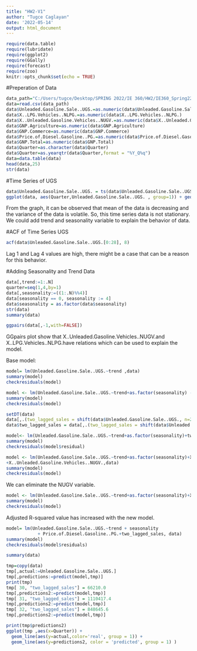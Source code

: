 ---
title: "HW2-V1"
author: "Tugce Caglayan"
date: '2022-05-14'
output: html_document
---

```{r setup, include=FALSE,warning=FALSE}
require(data.table)
require(lubridate)
require(ggplot2)
require(GGally)
require(forecast)
require(zoo)
knitr::opts_chunk$set(echo = TRUE)
```


#Preperation of Data
```{r}
data_path="C:/Users/tugce/Desktop/SPRING 2022/IE 360/HW2/IE360_Spring22_HW2_data.csv"
data=read.csv(data_path)
data$Unleaded.Gasoline.Sale..UGS.=as.numeric(data$Unleaded.Gasoline.Sale..UGS.)
data$X..LPG.Vehicles..NLPG.=as.numeric(data$X..LPG.Vehicles..NLPG.)
data$X..Unleaded.Gasoline.Vehicles..NUGV.=as.numeric(data$X..Unleaded.Gasoline.Vehicles..NUGV.)
data$GNP.Agriculture=as.numeric(data$GNP.Agriculture)
data$GNP.Commerce=as.numeric(data$GNP.Commerce)
data$Price.of.Diesel.Gasoline..PG.=as.numeric(data$Price.of.Diesel.Gasoline..PG.)
data$GNP.Total=as.numeric(data$GNP.Total)
data$Quarter=as.character(data$Quarter)
data$Quarter=as.yearqtr(data$Quarter,format = "%Y_Q%q")
data=data.table(data)
head(data,25)
str(data)


```


#Time Series of UGS
```{r cars,warning=FALSE,error=FALSE}
data$Unleaded.Gasoline.Sale..UGS. = ts(data$Unleaded.Gasoline.Sale..UGS., start = 2000,frequency= 4)
ggplot(data, aes(Quarter,Unleaded.Gasoline.Sale..UGS. , group=1)) + geom_line()+geom_point()

```
From the graph, it can be observed that mean of the data is decreasing and the variance of the data is volatile. So, this time series data is not stationary. We could add trend and seasonality variable to explain the behavior of data.

#ACF of Time Series UGS

```{r pressure, echo=FALSE,warning=FALSE}
acf(data$Unleaded.Gasoline.Sale..UGS.[0:28], 8)
```
Lag 1 and Lag 4 values are high, there might be a case that can be a reason for this behavior.


#Adding Seasonality and Trend Data
```{r,warning=FALSE}
data[,trend:=1:.N]
quarter=seq(1,4,by=1)
data[,seasonality:=((1:.N)%%4)] 
data[seasonality == 0, seasonality := 4]
data$seasonality = as.factor(data$seasonality) 
str(data)
summary(data)
```

```{r,warning=FALSE}
ggpairs(data[,-1,with=FALSE])
```

GGpairs plot show that X..Unleaded.Gasoline.Vehicles..NUGV.and X..LPG.Vehicles..NLPG.have relations which can be used to explain the model.


Base model:
```{r,warning=FALSE}
model= lm(Unleaded.Gasoline.Sale..UGS.~trend ,data)
summary(model)
checkresiduals(model) 
```


```{r,warning=FALSE}
model <- lm(Unleaded.Gasoline.Sale..UGS.~trend+as.factor(seasonality) -seasonality, data = data)
summary(model)
checkresiduals(model)
```


```{r,warning=FALSE}
setDT(data)
data[,.(two_lagged_sales = shift(data$Unleaded.Gasoline.Sale..UGS., n=2L, fill=NA))]
data$two_lagged_sales = data[,.(two_lagged_sales = shift(data$Unleaded.Gasoline.Sale..UGS., n=2L, fill=NA))]
```


```{r,warning=FALSE}
model<- lm(Unleaded.Gasoline.Sale..UGS.~trend+as.factor(seasonality)+two_lagged_sales, data)
summary(model)
checkresiduals(model$residual)
```



```{r,warning=FALSE}
model <- lm(Unleaded.Gasoline.Sale..UGS.~trend+as.factor(seasonality)+X..LPG.Vehicles..NLPG. 
+X..Unleaded.Gasoline.Vehicles..NUGV.,data)
summary(model)
checkresiduals(model)
```


We can eliminate the NUGV variable.

```{r,warning=FALSE}
model <- lm(Unleaded.Gasoline.Sale..UGS.~trend+as.factor(seasonality)+X..LPG.Vehicles..NLPG.,data)
summary(model)
checkresiduals(model)
```
Adjusted R-squared value has increased with the new model.



```{r,warning=FALSE}
model= lm(Unleaded.Gasoline.Sale..UGS.~trend + seasonality 
            + Price.of.Diesel.Gasoline..PG.+two_lagged_sales, data)
summary(model)
checkresiduals(model$residuals)
```


```{r,warning=FALSE}
summary(data)
```


```{r,warning=FALSE}
tmp=copy(data)
tmp[,actual:=Unleaded.Gasoline.Sale..UGS.]
tmp[,predictions:=predict(model,tmp)]
print(tmp)
tmp[ 30, "two_lagged_sales"] = 66210.0
tmp[,predictions2:=predict(model,tmp)]
tmp[ 31, "two_lagged_sales"] = 1110417.4
tmp[,predictions2:=predict(model,tmp)]
tmp[ 32, "two_lagged_sales"] = 848645.6
tmp[,predictions2:=predict(model,tmp)]
```

```{r,warning=FALSE}
print(tmp$predictions2)
ggplot(tmp ,aes(x=Quarter)) +
  geom_line(aes(y=actual,color='real', group = 1)) + 
  geom_line(aes(y=predictions2, color = 'predicted', group = 1) )
```

